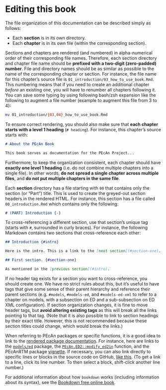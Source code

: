 # Editing this book {#bookediting}

The file organization of this documentation can be described simply as follows:

- Each **section** is in its own directory.
- Each **chapter** is in its own file (within the corresponding section).

Sections and chapters are rendered (and numbered) in alpha-numerical order of their corresponding file names.
Therefore, each section directory and chapter file name should be **prefixed with a two-digit (zero-padded) number**.
File and directory names should be as similar as possible to the name of the corresponding chapter or section.
For instance, the file name for this chapter's source file is `01_introduction/03_how_to_use_book.Rmd`.
This numbering means that if you need to create an additional chapter _before_ an existing one, you will have to renumber all chapters following it.
You can save some typing by using following bash/zsh expansion like the following to augment a file number (example to augment this file from 3 to 4):

```sh
mv 01_introduction/{03,04}_how_to_use_book.Rmd
```

To ensure correct rendering, you should also make sure that **each chapter starts with a level 1 heading** (`# heading`).
For instance, this chapter's source starts with:

```markdown
# About the PEcAn Book

This book serves as documentation for the PEcAn Project...
```

Furthermore, to keep the organization consistent, each chapter should have **exactly one level 1 heading** (i.e. do not combine multiple chapters into a single file).
In other words, **do not spread a single chapter across multiple files**, and **do not put multiple chapters in the same file**.

Each **section** directory has a file starting with `00` that contains only the section (or "Part") title.
This is used to create the greyed-out section headers in the rendered HTML.
For instance, this section has a file called `00_introduction.Rmd` which contains only the following:

```markdown
# (PART) Introduction {-}
```

To cross-referencing a different section, use that section's unique tag (starts with `#`, surrounded in curly braces).
For instance, the following Markdown contains two sections that cross-reference each other:

```markdown
## Introduction {#intro}

Here is the intro. This is a link to the [next section](#section-one).

## First section. {#section-one}

As mentioned in the [previous section](#intro).
```

If no header tag exists for a section you want to cross-reference, you should create one.
We have no strict rules about this, but it's useful to have tags that give some sense of their parent hierarchy and reference their parent sections (e.g. `#models`, `#models-ed`, and `#models-ed-xml` to refer to a chapter on models, with a subsection on ED and a sub-subsection on ED XML configuration).
If section organization changes, it is fine to move header tags, but **avoid altering existing tags** as this will break all the links pointing to that tag.
(Note that it is also possible to link to section headings by their exact title. However, this is not recommended because these section titles could change, which would break the links.)

When referring to PEcAn packages or specific functions, it is a good idea to link to the [rendered package documentation](https://pecanproject.github.io/pkgdocs.html).
For instance, here are links to the [`models/ed`](https://pecanproject.github.io/models/ed/docs/index.html) package, the [`PEcAn.ED2::modify_ed2in`](https://pecanproject.github.io/models/ed/docs/reference/modify_ed2in.html) function, and the PEcAnRTM package [vignette](https://pecanproject.github.io/modules/rtm/articles/pecanrtm.vignette.html).
If necessary, you can also link directly to specific lines or blocks in the source code on GitHub, [like this](https://github.com/PecanProject/pecan/blob/develop/models/ed/R/create_veg.R#L11-L25).
(To get a link to a line, click its line number. To then select a block, shift-click another line number.)

For additional information about how `bookdown` works (including information about its syntax), see the [Bookdown free online book](https://bookdown.org/yihui/bookdown/).
